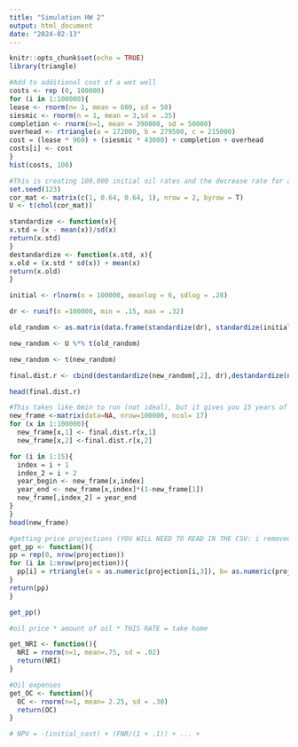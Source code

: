 ---
title: "Simulation HW 2"
output: html_document
date: "2024-02-13"
---

```{r setup, include=FALSE}
knitr::opts_chunk$set(echo = TRUE)
library(triangle)
```

```{r}
#Add to additional cost of a wet well
costs <- rep (0, 100000)
for (i in 1:100000){
lease <- rnorm(n= 1, mean = 600, sd = 50)
siesmic <- rnorm(n = 1, mean = 3,sd = .35)
completion <- rnorm(n=1, mean = 390000, sd = 50000)
overhead <- rtriangle(a = 172000, b = 279500, c = 215000)
cost = (lease * 960) + (siesmic * 43000) + completion + overhead
costs[i] <- cost
}
hist(costs, 100)
```

```{r}
#This is creating 100,000 initial oil rates and the decrease rate for a particular well
set.seed(123)
cor_mat <- matrix(c(1, 0.64, 0.64, 1), nrow = 2, byrow = T)
U <- t(chol(cor_mat))

standardize <- function(x){
x.std = (x - mean(x))/sd(x)
return(x.std)
}
destandardize <- function(x.std, x){
x.old = (x.std * sd(x)) + mean(x)
return(x.old)
}

initial <- rlnorm(n = 100000, meanlog = 6, sdlog = .28)

dr <- runif(n =100000, min = .15, max = .32)

old_random <- as.matrix(data.frame(standardize(dr), standardize(initial)))

new_random <- U %*% t(old_random)

new_random <- t(new_random)

final.dist.r <- cbind(destandardize(new_random[,2], dr),destandardize(new_random[,1], initial))

head(final.dist.r)
```

```{r}
#This takes like 6min to run (not ideal), but it gives you 15 years of decrease rates which will be used to calc oil amounts
new_frame <-matrix(data=NA, nrow=100000, ncol= 17)
for (x in 1:100000){
  new_frame[x,1] <- final.dist.r[x,1]
  new_frame[x,2] <-final.dist.r[x,2]

for (i in 1:15){
  index = i + 1
  index_2 = i + 2
  year_begin <- new_frame[x,index]
  year_end <- new_frame[x,index]*(1-new_frame[1])
  new_frame[,index_2] = year_end
}
}
head(new_frame)
```

```{r}
#getting price projections (YOU WILL NEED TO READ IN THE CSV: i removed the first rows)
get_pp <- function(){
pp = rep(0, nrow(projection))
for (i in 1:nrow(projection)){
  pp[i] = rtriangle(a = as.numeric(projection[i,3]), b= as.numeric(projection[i,2]), c=as.numeric(projection[i,4]))
}
return(pp)
}

get_pp()

#oil price * amount of oil * THIS RATE = take home

get_NRI <- function(){
  NRI = rnorm(n=1, mean=.75, sd = .02)
  return(NRI)
}

#Oil expenses
get_OC <- function(){
  OC <- rnorm(n=1, mean= 2.25, sd = .30)
  return(OC)
}
```

```{r}
# NPV = -(initial_cost) + (FNR/(1 + .1)) + ... + 
```

